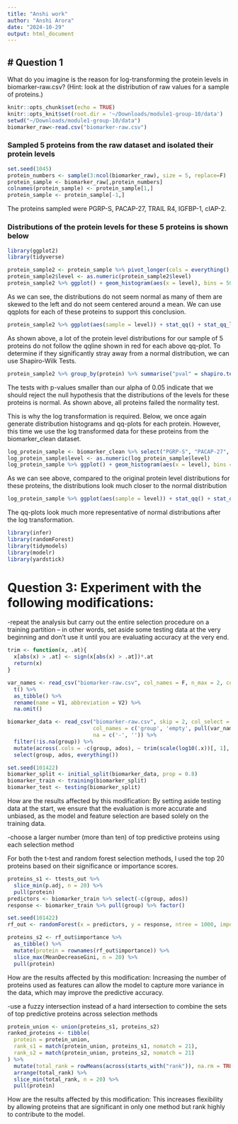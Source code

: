 ```yaml
---
title: "Anshi work"
author: "Anshi Arora"
date: "2024-10-29"
output: html_document
---
```

# Question 1
---
What do you imagine is the reason for log-transforming the protein levels in biomarker-raw.csv? (Hint: look at the distribution of raw values for a sample of proteins.)

```r
knitr::opts_chunk$set(echo = TRUE)
knitr::opts_knit$set(root.dir = '~/Downloads/module1-group-10/data')
setwd("~/Downloads/module1-group-10/data")
biomarker_raw<-read.csv("biomarker-raw.csv")
```

### Sampled 5 proteins from the raw dataset and isolated their protein levels
```r
set.seed(1045)
protein_numbers <- sample(3:ncol(biomarker_raw), size = 5, replace=F)
protein_sample <- biomarker_raw[,protein_numbers]
colnames(protein_sample) <- protein_sample[1,]
protein_sample <- protein_sample[-1,]
```

The proteins sampled were PGRP-S, PACAP-27, TRAIL R4, IGFBP-1, cIAP-2. 

### Distributions of the protein levels for these 5 proteins is shown below
```r
library(ggplot2)
library(tidyverse)
```

```r
protein_sample2 <- protein_sample %>% pivot_longer(cols = everything(), names_to = "protein", values_to = "level")
protein_sample2$level <- as.numeric(protein_sample2$level)
protein_sample2 %>% ggplot() + geom_histogram(aes(x = level), bins = 50) + facet_wrap("protein") + xlim(0,8000)
```
As we can see, the distributions do not seem normal as many of them are skewed to the left and do not seem centered around a mean. We can use qqplots for each of these proteins to support this conclusion. 

```r
protein_sample2 %>% ggplot(aes(sample = level)) + stat_qq() + stat_qq_line(color = "red") + facet_wrap("protein") + ylim(0, 10000)
```
As shown above, a lot of the protein level distributions for our sample of 5 proteins do not follow the qqline shown in red for each above qq-plot. To determine if they significantly stray away from a normal distribution, we can use Shapiro-Wilk Tests.

```r
protein_sample2 %>% group_by(protein) %>% summarise("pval" = shapiro.test(as.numeric(level))$p.value) %>% mutate("normal" = ifelse(pval < 0.05, FALSE, TRUE))
```
The tests with p-values smaller than our alpha of 0.05 indicate that we should reject the null hypothesis that the distributions of the levels for these proteins is normal. As shown above, all proteins failed the normality test. 

This is why the log transformation is required. Below, we once again generate distribution histograms and qq-plots for each protein. However, this time we use the log transformed data for these proteins from the biomarker_clean dataset.

```r
log_protein_sample <- biomarker_clean %>% select("PGRP-S", "PACAP-27", "TRAIL R4", "IGFBP-1", "cIAP-2") %>% pivot_longer(cols = everything(), names_to = "protein", values_to = "level")
log_protein_sample$level <- as.numeric(log_protein_sample$level)
log_protein_sample %>% ggplot() + geom_histogram(aes(x = level), bins = 50) + facet_wrap("protein")
```

As we can see above, compared to the original protein level distributions for these proteins, the distributions look much closer to the normal distribution 

```r
log_protein_sample %>% ggplot(aes(sample = level)) + stat_qq() + stat_qq_line(color = "red") + facet_wrap("protein")
```
The qq-plots look much more representative of normal distributions after the log transformation. 

```r
library(infer)
library(randomForest)
library(tidymodels)
library(modelr)
library(yardstick)
```

# Question 3: Experiment with the following modifications:

-repeat the analysis but carry out the entire selection procedure on a training partition -- in other words, set aside some testing data at the very beginning and don't use it until you are evaluating accuracy at the very end.

```r
trim <- function(x, .at){
  x[abs(x) > .at] <- sign(x[abs(x) > .at])*.at
  return(x)
}

var_names <- read_csv("biomarker-raw.csv", col_names = F, n_max = 2, col_select = -(1:2)) %>%
  t() %>%
  as_tibble() %>%
  rename(name = V1, abbreviation = V2) %>%
  na.omit()

biomarker_data <- read_csv("biomarker-raw.csv", skip = 2, col_select = -2L,
                           col_names = c('group', 'empty', pull(var_names, abbreviation), 'ados'),
                           na = c('-', '')) %>%
  filter(!is.na(group)) %>%
  mutate(across(.cols = -c(group, ados), ~ trim(scale(log10(.x))[, 1], .at = 3))) %>%
  select(group, ados, everything())

set.seed(101422)
biomarker_split <- initial_split(biomarker_data, prop = 0.8)
biomarker_train <- training(biomarker_split)
biomarker_test <- testing(biomarker_split)
```
How are the results affected by this modification: By setting aside testing data at the start, we ensure that the evaluation is more accurate and unbiased, as the model and feature selection are based solely on the training data.

-choose a larger number (more than ten) of top predictive proteins using each selection method

For both the t-test and random forest selection methods, I used the top 20 proteins based on their significance or importance scores.

```r
proteins_s1 <- ttests_out %>%
  slice_min(p.adj, n = 20) %>%
  pull(protein)
predictors <- biomarker_train %>% select(-c(group, ados))
response <- biomarker_train %>% pull(group) %>% factor()

set.seed(101422)
rf_out <- randomForest(x = predictors, y = response, ntree = 1000, importance = TRUE)

proteins_s2 <- rf_out$importance %>% 
  as_tibble() %>%
  mutate(protein = rownames(rf_out$importance)) %>%
  slice_max(MeanDecreaseGini, n = 20) %>%
  pull(protein)
```

How are the results affected by this modification: Increasing the number of proteins used as features can allow the model to capture more variance in the data, which may improve the predictive accuracy.

-use a fuzzy intersection instead of a hard intersection to combine the sets of top predictive proteins across selection methods

```r
protein_union <- union(proteins_s1, proteins_s2)
ranked_proteins <- tibble(
  protein = protein_union,
  rank_s1 = match(protein_union, proteins_s1, nomatch = 21),
  rank_s2 = match(protein_union, proteins_s2, nomatch = 21)
) %>%
  mutate(total_rank = rowMeans(across(starts_with("rank")), na.rm = TRUE)) %>%
  arrange(total_rank) %>%
  slice_min(total_rank, n = 20) %>%
  pull(protein)
```

How are the results affected by this modification: This increases flexibility by allowing proteins that are significant in only one method but rank highly to contribute to the model.